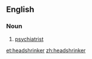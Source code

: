 ==English==

===Noun===
{{en-noun}}

# {{context|humorous|lang=en}} [[psychiatrist]]

[[et:headshrinker]]
[[zh:headshrinker]]